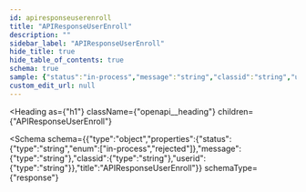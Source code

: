 ```yaml
---
id: apiresponseuserenroll
title: "APIResponseUserEnroll"
description: ""
sidebar_label: "APIResponseUserEnroll"
hide_title: true
hide_table_of_contents: true
schema: true
sample: {"status":"in-process","message":"string","classid":"string","userid":"string"}
custom_edit_url: null
---
```



<Heading
  as={"h1"}
  className={"openapi__heading"}
  children={"APIResponseUserEnroll"}
>
</Heading>





<Schema
  schema={{"type":"object","properties":{"status":{"type":"string","enum":["in-process","rejected"]},"message":{"type":"string"},"classid":{"type":"string"},"userid":{"type":"string"}},"title":"APIResponseUserEnroll"}}
  schemaType={"response"}
>
  
</Schema>
            
